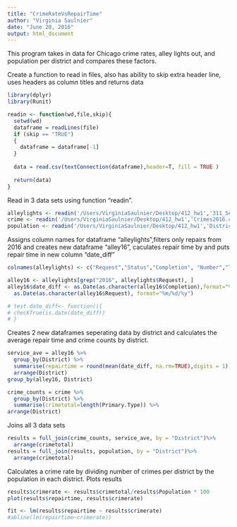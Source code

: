 ```yaml
---
title: "CrimeRateVsRepairTime"
author: "Virginia Saulnier"
date: "June 20, 2016"
output: html_document
---
```

This program takes in data for Chicago crime rates, alley lights out, and population per district and compares these factors.


Create a function to read in files, also has ability to skip extra header line, uses headers as column titles and returns data
```r

library(dplyr)
library(Runit)

readin <- function(wd,file,skip){
  setwd(wd)
  dataframe = readLines(file)
  if (skip == "TRUE")
  {
    dataframe = dataframe[-1]
  }
  
  data = read.csv(textConnection(dataframe),header=T, fill = TRUE )
  
  return(data)
}
```

Read in 3 data sets using function "readin".

```r

alleylights <- readin('/Users/VirginiaSaulnier/Desktop/412_hw1','311_Service_Requests_-_Alley_Lights_Out.csv',TRUE)
crime <- readin('/Users/VirginiaSaulnier/Desktop/412_hw1','Crimes2016.csv',FALSE)
population <- readin('/Users/VirginiaSaulnier/Desktop/412_hw1','District_Population.csv',FALSE)

```

Assigns column names for dataframe "alleylights",filters only repairs from 2016 and creates new dataframe "alley16", caculates repair time by and puts repair time in new column "date_diff"

```r
colnames(alleylights) <- c("Request","Status","Completion", "Number","Type", "Address", "Zip", "1","2","Ward","District","Community", "Latitude","Longitude","Location")

alley16 <- alleylights[grep("2016", alleylights$Request), ]
alley16$date_diff <- as.Date(as.character(alley16$Completion),format="%m/%d/%y")-
  as.Date(as.character(alley16$Request), format="%m/%d/%y")

# test.date_diff<- function(){
# checkTrue(is.date(date_diff))
# }
```

Creates 2 new dataframes seperating data by district and calculates the average repair time and crime counts by district.

```r
service_ave = alley16 %>%
  group_by(District) %>%
  summarise(repairtime = round(mean(date_diff, na.rm=TRUE),digits = 1)) %>%
  arrange(District) 
group_by(alley16, District)

crime_counts = crime %>% 
  group_by(District) %>%
  summarise(crimetotal=length(Primary.Type)) %>%
arrange(District)

```

Joins all 3 data sets

```r
results = full_join(crime_counts, service_ave, by = "District")%>%
  arrange(crimetotal)
results = full_join(results, population, by = "District")%>% 
  arrange(crimetotal)

```

Calculates a crime rate by dividing number of crimes per district by the population in each district. Plots results

```r
results$crimerate <- results$crimetotal/results$Population * 100
plot(results$repairtime, results$crimerate)

fit <- lm(results$repairtime ~ results$crimerate)
#abline(lm(repairtime~crimerate))

```



